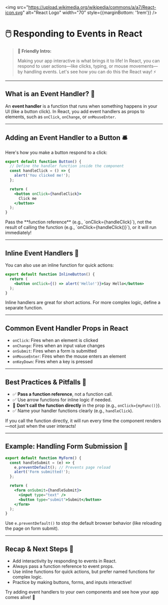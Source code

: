 
<img src="https://upload.wikimedia.org/wikipedia/commons/a/a7/React-icon.svg" alt="React Logo" width="70" style={{marginBottom: '1rem'}} />

# 🖱️ Responding to Events in React

> **👋 Friendly Intro:**
>
> Making your app interactive is what brings it to life! In React, you can respond to user actions—like clicks, typing, or mouse movements—by handling events. Let's see how you can do this the React way! ⚡

---

## What is an Event Handler? 🤔

An **event handler** is a function that runs when something happens in your UI (like a button click). In React, you add event handlers as props to elements, such as `onClick`, `onChange`, or `onMouseEnter`.

---

## Adding an Event Handler to a Button 🛎️

Here's how you make a button respond to a click:

```jsx
export default function Button() {
  // Define the handler function inside the component
  const handleClick = () => {
    alert('You clicked me!');
  };

  return (
    <button onClick={handleClick}>
      Click me
    </button>
  );
}
```

<Callout type="tip">
Pass the **function reference** (e.g., `onClick={handleClick}`), not the result of calling the function (e.g., `onClick={handleClick()}`), or it will run immediately!
</Callout>

---

## Inline Event Handlers 📝

You can also use an inline function for quick actions:

```jsx
export default function InlineButton() {
  return (
    <button onClick={() => alert('Hello!')}>Say Hello</button>
  );
}
```

<Callout type="info">Inline handlers are great for short actions. For more complex logic, define a separate function.</Callout>

---

## Common Event Handler Props in React

- `onClick`: Fires when an element is clicked
- `onChange`: Fires when an input value changes
- `onSubmit`: Fires when a form is submitted
- `onMouseEnter`: Fires when the mouse enters an element
- `onKeyDown`: Fires when a key is pressed

---

## Best Practices & Pitfalls 🚦

- ✅ **Pass a function reference**, not a function call.
- ✅ Use arrow functions for inline logic if needed.
- 🚫 **Don't call the function directly** in the prop (e.g., `onClick={myFunc()}`).
- ✅ Name your handler functions clearly (e.g., `handleClick`).

<Callout type="warning">If you call the function directly, it will run every time the component renders—not just when the user interacts!</Callout>

---

## Example: Handling Form Submission 📝

```jsx
export default function MyForm() {
  const handleSubmit = (e) => {
    e.preventDefault(); // Prevents page reload
    alert('Form submitted!');
  };

  return (
    <form onSubmit={handleSubmit}>
      <input type="text" />
      <button type="submit">Submit</button>
    </form>
  );
}
```

<Callout type="info">Use `e.preventDefault()` to stop the default browser behavior (like reloading the page on form submit).</Callout>

---

## Recap & Next Steps 🚀

- Add interactivity by responding to events in React.
- Always pass a function reference to event props.
- Use inline functions for quick actions, but prefer named functions for complex logic.
- Practice by making buttons, forms, and inputs interactive!

<Callout type="success">Try adding event handlers to your own components and see how your app comes alive! 🎉</Callout>
